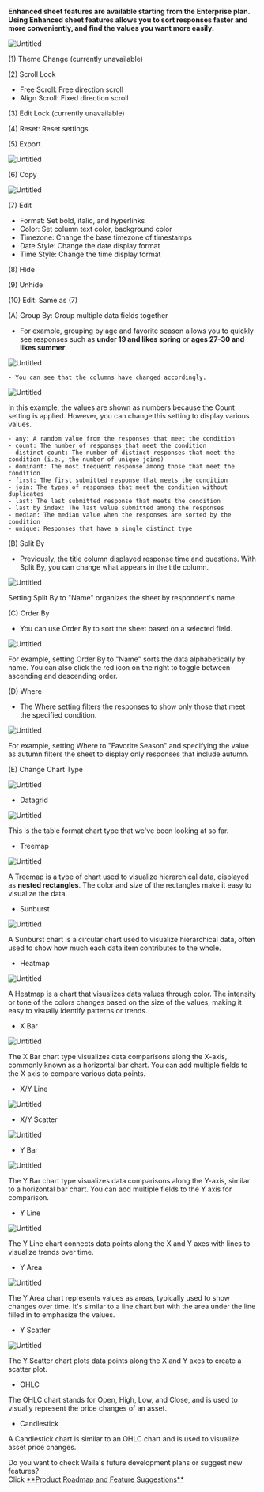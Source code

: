 
<Callout type='info' emoji="⚠️">**Enhanced sheet features are available starting from the Enterprise plan.**</Callout>
<Callout type='info' emoji="⚠️">**Using Enhanced sheet features allows you to sort responses faster and more conveniently, and find the values you want more easily.**</Callout>

![Untitled](https://paprikastorage.com/images/enhancedSheet/en/1.png)

(1) Theme Change (currently unavailable)

(2) Scroll Lock
- Free Scroll: Free direction scroll
- Align Scroll: Fixed direction scroll

(3) Edit Lock (currently unavailable)

(4) Reset: Reset settings

(5) Export

![Untitled](https://paprikastorage.com/images/enhancedSheet/en/2.png)

(6) Copy

![Untitled](https://paprikastorage.com/images/enhancedSheet/en/3.png)

(7) Edit
- Format: Set bold, italic, and hyperlinks
- Color: Set column text color, background color
- Timezone: Change the base timezone of timestamps
- Date Style: Change the date display format
- Time Style: Change the time display format

(8) Hide

(9) Unhide

(10) Edit: Same as (7)

(A) Group By: Group multiple data fields together
- For example, grouping by age and favorite season allows you to quickly see responses such as **under 19 and likes spring** or **ages 27-30 and likes summer**.

![Untitled](https://paprikastorage.com/images/enhancedSheet/en/4.png)

    - You can see that the columns have changed accordingly.

![Untitled](https://paprikastorage.com/images/enhancedSheet/en/5.png)

In this example, the values are shown as numbers because the Count setting is applied. However, you can change this setting to display various values.

    - any: A random value from the responses that meet the condition
    - count: The number of responses that meet the condition
    - distinct count: The number of distinct responses that meet the condition (i.e., the number of unique joins)
    - dominant: The most frequent response among those that meet the condition
    - first: The first submitted response that meets the condition
    - join: The types of responses that meet the condition without duplicates
    - last: The last submitted response that meets the condition
    - last by index: The last value submitted among the responses
    - median: The median value when the responses are sorted by the condition
    - unique: Responses that have a single distinct type

(B) Split By
- Previously, the title column displayed response time and questions. With Split By, you can change what appears in the title column.

![Untitled](https://paprikastorage.com/images/enhancedSheet/en/6.png)

Setting Split By to "Name" organizes the sheet by respondent's name.

(C) Order By
- You can use Order By to sort the sheet based on a selected field.

![Untitled](https://paprikastorage.com/images/enhancedSheet/en/7.png)

For example, setting Order By to "Name" sorts the data alphabetically by name. You can also click the red icon on the right to toggle between ascending and descending order.

(D) Where
- The Where setting filters the responses to show only those that meet the specified condition.

![Untitled](https://paprikastorage.com/images/enhancedSheet/en/8.png)

For example, setting Where to "Favorite Season" and specifying the value as autumn filters the sheet to display only responses that include autumn.

(E) Change Chart Type

![Untitled](https://paprikastorage.com/images/enhancedSheet/en/9.png)

- Datagrid

![Untitled](https://paprikastorage.com/images/enhancedSheet/en/10.png)

This is the table format chart type that we've been looking at so far.

- Treemap

![Untitled](https://paprikastorage.com/images/enhancedSheet/en/11.png)

A Treemap is a type of chart used to visualize hierarchical data, displayed as **nested rectangles**. The color and size of the rectangles make it easy to visualize the data.

- Sunburst

![Untitled](https://paprikastorage.com/images/enhancedSheet/en/12.png)

A Sunburst chart is a circular chart used to visualize hierarchical data, often used to show how much each data item contributes to the whole.

- Heatmap

![Untitled](https://paprikastorage.com/images/enhancedSheet/en/13.png)

A Heatmap is a chart that visualizes data values through color. The intensity or tone of the colors changes based on the size of the values, making it easy to visually identify patterns or trends.

- X Bar

![Untitled](https://paprikastorage.com/images/enhancedSheet/en/14.png)

The X Bar chart type visualizes data comparisons along the X-axis, commonly known as a horizontal bar chart. You can add multiple fields to the X axis to compare various data points.

- X/Y Line

![Untitled](https://paprikastorage.com/images/enhancedSheet/en/15.png)

- X/Y Scatter

![Untitled](https://paprikastorage.com/images/enhancedSheet/en/16.png)

- Y Bar

![Untitled](https://paprikastorage.com/images/enhancedSheet/en/17.png)

The Y Bar chart type visualizes data comparisons along the Y-axis, similar to a horizontal bar chart. You can add multiple fields to the Y axis for comparison.

- Y Line

![Untitled](https://paprikastorage.com/images/enhancedSheet/en/18.png)

The Y Line chart connects data points along the X and Y axes with lines to visualize trends over time.

- Y Area

![Untitled](https://paprikastorage.com/images/enhancedSheet/en/19.png)

The Y Area chart represents values as areas, typically used to show changes over time. It's similar to a line chart but with the area under the line filled in to emphasize the values.

- Y Scatter

![Untitled](https://paprikastorage.com/images/enhancedSheet/en/20.png)

The Y Scatter chart plots data points along the X and Y axes to create a scatter plot.

- OHLC

The OHLC chart stands for Open, High, Low, and Close, and is used to visually represent the price changes of an asset.

- Candlestick

A Candlestick chart is similar to an OHLC chart and is used to visualize asset price changes.




<Callout type='info' emoji="🔔">
    Do you want to check Walla's future development plans or suggest new features? <br/>Click <a
    href='https://app.walla.my/signin?redirectUrl=/support/featureRequest'
    target="_blank"
    rel="noopener noreferrer"
    style={{textDecoration: 'underline'}}>**Product
    Roadmap and Feature Suggestions**</a>
</Callout>